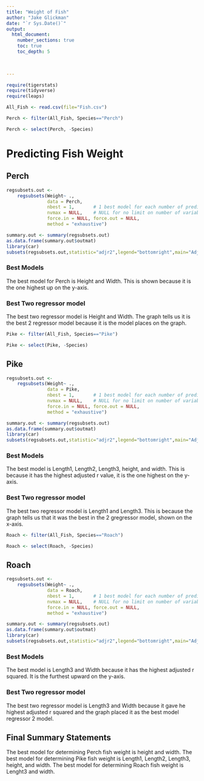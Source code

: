 ```yaml
---
title: "Weight of Fish"
author: "Jake Glickman"
date: "`r Sys.Date()`"  
output: 
  html_document:
    number_sections: true
    toc: true
    toc_depth: 5

 
    
---
```



```r
require(tigerstats)
require(tidyverse)
require(leaps)
```

```r
All_Fish <- read.csv(file="Fish.csv")
```

```r
Perch <- filter(All_Fish, Species=="Perch")
```

```r
Perch <- select(Perch, -Species)
```

# Predicting Fish Weight



## Perch

```r
regsubsets.out <-
    regsubsets(Weight~ .,
               data = Perch,
               nbest = 1,       # 1 best model for each number of predictors
               nvmax = NULL,    # NULL for no limit on number of variables
               force.in = NULL, force.out = NULL,
               method = "exhaustive")

summary.out <- summary(regsubsets.out)
as.data.frame(summary.out$outmat)
library(car)
subsets(regsubsets.out,statistic="adjr2",legend="bottomright",main="Adjusted R^2")
```

### Best Models

The best model for Perch is Height and Width. This is shown because it is the one highest up on the y-axis.

### Best Two regressor model

The best two regressor model is Height and Width. The graph tells us it is the best 2 regressor model because it is the model places on the graph.


```r
Pike <- filter(All_Fish, Species=="Pike")
```

```r
Pike <- select(Pike, -Species)
```


## Pike

```r
regsubsets.out <-
    regsubsets(Weight~ .,
               data = Pike,
               nbest = 1,       # 1 best model for each number of predictors
               nvmax = NULL,    # NULL for no limit on number of variables
               force.in = NULL, force.out = NULL,
               method = "exhaustive")

summary.out <- summary(regsubsets.out)
as.data.frame(summary.out$outmat)
library(car)
subsets(regsubsets.out,statistic="adjr2",legend="bottomright",main="Adjusted R^2")
```

### Best Models

The best model is Length1, Length2, Length3, height, and width. This is because it has the highest adjusted r value, it is the one highest on the y-axis.

### Best Two regressor model

The best two regressor model is Length1 and Length3. This is because the graph tells us that it was the best in the 2 gregressor model, shown on the x-axis.


```r
Roach <- filter(All_Fish, Species=="Roach")
```

```r
Roach <- select(Roach, -Species)
```


## Roach

```r
regsubsets.out <-
    regsubsets(Weight~ .,
               data = Roach,
               nbest = 1,       # 1 best model for each number of predictors
               nvmax = NULL,    # NULL for no limit on number of variables
               force.in = NULL, force.out = NULL,
               method = "exhaustive")

summary.out <- summary(regsubsets.out)
as.data.frame(summary.out$outmat)
library(car)
subsets(regsubsets.out,statistic="adjr2",legend="bottomright",main="Adjusted R^2")
```

### Best Models

The best model is Length3 and Width because it has the highest adjusted r squared. It is the furthest upward on the y-axis.

### Best Two regressor model

The best two regressor model is Length3 and Width because it gave he highest adjusted r squared and the graph placed it as the best model regressor 2 model.

## Final Summary Statements

The best model for determining Perch fish weight is height and width. The best model for determining Pike fish weight is Length1, Length2, Length3, height, and width. The best model for determining Roach fish weight is Lenght3 and width.
